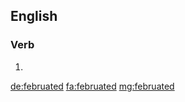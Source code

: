 ==English==

===Verb===
{{head|en}}

# {{en-past of|februate}}

[[de:februated]]
[[fa:februated]]
[[mg:februated]]